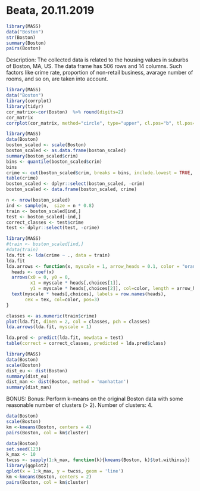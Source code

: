 # Beata, 20.11.2019

```r
library(MASS)
data("Boston")
str(Boston)
summary(Boston)
pairs(Boston)
```

Description: The collected data is related to the housing values in suburbs of Boston, MA, US. The data frame has 506 rows and 14 columns. Such factors like crime rate, proportion of non-retail business, avarage number of rooms, and so on, are taken into account. 


```r
library(MASS)
data("Boston")
library(corrplot)
library(tidyr)
cor_matrix<-cor(Boston)  %>% round(digits=2)
cor_matrix
corrplot(cor_matrix, method="circle", type="upper", cl.pos="b", tl.pos="d", tl.cex = 0.6)

```

```r
library(MASS)
data(Boston)
boston_scaled <- scale(Boston)
boston_scaled <- as.data.frame(boston_scaled)
summary(boston_scaled$crim)
bins <- quantile(boston_scaled$crim)
bins
crime <- cut(boston_scaled$crim, breaks = bins, include.lowest = TRUE, labels = c("low", "med_low", "med_high", "high"))
table(crime)
boston_scaled <- dplyr::select(boston_scaled, -crim)
boston_scaled <- data.frame(boston_scaled, crime)

```

```r
n <- nrow(boston_scaled)
ind <- sample(n,  size = n * 0.8)
train <- boston_scaled[ind,]
test <- boston_scaled[-ind,]
correct_classes <- test$crime
test <- dplyr::select(test, -crime)

```

```r
library(MASS)
#train <- boston_scaled[ind,]
#data(train)
lda.fit <- lda(crime ~ ., data = train)
lda.fit
lda.arrows <- function(x, myscale = 1, arrow_heads = 0.1, color = "orange", tex = 0.75, choices = c(1,2)){
  heads <- coef(x)
  arrows(x0 = 0, y0 = 0, 
         x1 = myscale * heads[,choices[1]], 
         y1 = myscale * heads[,choices[2]], col=color, length = arrow_heads)
  text(myscale * heads[,choices], labels = row.names(heads), 
       cex = tex, col=color, pos=3)
}

classes <- as.numeric(train$crime)
plot(lda.fit, dimen = 2, col = classes, pch = classes)
lda.arrows(lda.fit, myscale = 1)

```

```r
lda.pred <- predict(lda.fit, newdata = test)
table(correct = correct_classes, predicted = lda.pred$class)
```

```r
library(MASS)
data(Boston)
scale(Boston)
dist_eu <- dist(Boston)
summary(dist_eu)
dist_man <- dist(Boston, method = 'manhattan')
summary(dist_man)

```


BONUS: Bonus: Perform k-means on the original Boston data with some reasonable number of clusters (> 2). Number of clusters: 4. 
```r
data(Boston)
scale(Boston)
km <-kmeans(Boston, centers = 4)
pairs(Boston, col = km$cluster)
```

```r
data(Boston)
set.seed(123)
k_max <- 10
twcss <- sapply(1:k_max, function(k){kmeans(Boston, k)$tot.withinss})
library(ggplot2)
qplot(x = 1:k_max, y = twcss, geom = 'line')
km <-kmeans(Boston, centers = 2)
pairs(Boston, col = km$cluster)

```

